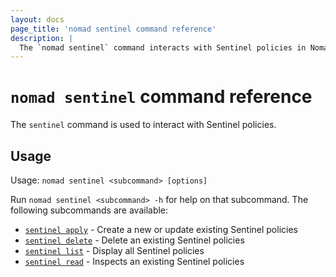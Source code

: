 ```yaml
---
layout: docs
page_title: 'nomad sentinel command reference'
description: |
  The `nomad sentinel` command interacts with Sentinel policies in Nomad Enterprise. Create, update, and delete a policy. Inspect and list policies.
---
```


# `nomad sentinel` command reference

The `sentinel` command is used to interact with Sentinel policies.

<EnterpriseAlert product="nomad"/>

## Usage

Usage: `nomad sentinel <subcommand> [options]`

Run `nomad sentinel <subcommand> -h` for help on that subcommand. The following
subcommands are available:

- [`sentinel apply`][apply] - Create a new or update existing Sentinel policies
- [`sentinel delete`][delete] - Delete an existing Sentinel policies
- [`sentinel list`][list] - Display all Sentinel policies
- [`sentinel read`][read] - Inspects an existing Sentinel policies

[delete]: /nomad/docs/commands/sentinel/delete
[list]: /nomad/docs/commands/sentinel/list
[read]: /nomad/docs/commands/sentinel/read
[apply]: /nomad/docs/commands/sentinel/apply
